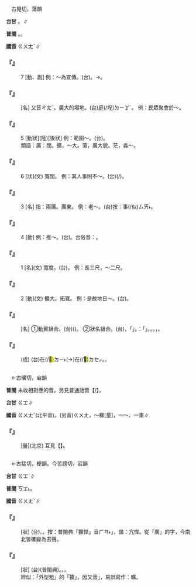 
=={{ruby|廣|ㄍㄨㄤˇ}}==

　古晃切，蕩韻

'''台甘''' {{ruby|(文)|ㄍㆲˋ}}。{{ruby|(語)|ㄍㆭˋ}}∥

'''普閩''' {{ruby|(文)|ㄍㆲˋ}}。{{ruby|(語)|ㄍㆭˋ}}。

'''國音''' <rt>ㄍㄨㄤˇ</rt>∥

    

==='''『{{ruby|廣|ㄍㄨㄤˇ}}』'''===
:7  [動、副] 例：～為宣傳。(台){{ruby|大|ㄉㄨㄚ˫}}{{ruby|大|ㄉㄨㄚ˫}}{{ruby|丌|ㆤ}}{{ruby|做|ㄗㄨㆤ˪/ㄗㄜ˪}}{{ruby|宣|ㄙㄨㄢ}}{{ruby|傳|ㄊㄨㄢˊ}}{{ruby|工|ㄍㄤ}}{{ruby|作|ㄗㆦㆶ}}。→{{ruby|分|ㄏㄨㄣ}}{{ruby|向|ㄏㄧㆲ˪}}{{ruby|廣|ㄍㆲˋ}}{{ruby|大|ㄉㄞ˫}}{{ruby|丌|ㆤ}}{{ruby|空|ㄎㆲ}}{{ruby|間|ㄍㄢ}}{{ruby|宣|ㄙㄨㄢ}}{{ruby|傳|ㄊㄨㄢˊ}}{{ruby|出|ㄘㄨㆵ}}{{ruby|去|·ㄎㄧ˪}}。
    

==='''『{{ruby|廣|ㄍㄨㄤˇ}}{{ruby|場|ㄔㄤˊ}}』'''===
: [名] 又音{{ruby|：|ㄍㄨㄤˇ}}<rt>ㄔㄤˇ</rt>。廣大的場地。(台){{ruby|大|ㄉㄨㄚ˫}}庭(/埕)<rt>ㄉㄧㆩˊ</rt>。 例：民眾聚會於～。
    

==='''『{{ruby|廣|ㄍㄨㄤˇ}}』'''===
:5  [動狀](陸)[後狀] 例：範圍～。(台){{ruby|範|ㄏㄨㄢ˫}}{{ruby|圍|ㄨㄧˊ}}{{ruby|真|ㄐㄧㄣ}}{{ruby|闊|ㄎㄨㄚㆷ}}{{ruby|大|ㄉㄨㄚ˫}}。
:類語：廣：闊。擴，～大。蕩，廣大貌。茫，淼～。
:
    

==='''『{{ruby|廣|ㄍㄨㄤˇ}}』'''===
:6  [狀](文) 寬闊。 例：其人事則不～。(台){{ruby|人|ㆢㄧㄣˊ/ㄌㄧㄣˊ}}{{ruby|事|ㄙㄨ˫}}(/{{ruby|交|ㄍㄠ}}{{ruby|遊|ㄧㄨˊ}}){{ruby|丌|ㆤ}}{{ruby|範|ㄏㄨㄢ˫}}{{ruby|圍|ㄨㄧˊ}}{{ruby|並|ㄅㄧㄥ˪}}{{ruby|無|ㆠㄜˊ}}{{ruby|偌|ㆣㄨㄚ˫/ㄌㄨㄚ˫}}{{ruby|大|ㄉㄨㄚ˫}}。
    

==='''『{{ruby|廣|ㄍㄨㄤˇ}}』'''===
:3  [名] 指：兩廣。廣東。 例：老～。(台)按：{{ruby|對|ㄉㄨㄧ˪}}{{ruby|廣|ㄍㆭˋ}}{{ruby|東|ㄉㄤ}}{{ruby|熟|ㄒㄧㆤㆶ ͘}}事(/似)<rt>ㄙㄞ˫</rt>{{ruby|人|ㄌㄤˊ}}{{ruby|丌|ㆤ}}{{ruby|稱|ㄑㄧㄥ}}{{ruby|呼|ㄏㆦ}}。
    

==='''『{{ruby|廣|ㄍㄨㄤˇ}}』'''===
:4  [動] 例：推～。(台){{ruby|推|ㄊㄨㄧ}}{{ruby|展|ㄉㄧㄢˋ}}{{ruby|擴|ㄎㆦㆶ}}{{ruby|大|ㄉㄨㄚ˫}}{{ruby|去|ㄎㄧ˪}}。台俗音：{{ruby|擴|ㄎㆲ˪}}{{ruby|張|ㄉㄧㆲ}}。
    

==='''『{{ruby|廣|ㄍㄨㄤˇ}}』'''===
:1  [名](文) 寬度。(台){{ruby|闊|ㄎㄨㄚㆷ}}。 例：長三尺，～二尺。
    

==='''『{{ruby|廣|ㄍㄨㄤˇ}}』'''===
:2  [動](文) 擴大。拓寬。 例：是故地日～。(台){{ruby|因|ㄧㄣ}}{{ruby|此|ㄘㄨˋ}}{{ruby|土|ㄊㆦˋ}}{{ruby|地|ㄉㄨㆤ˫/ㄉㆤ˫}}{{ruby|日|ㆢㄧㆵ ͘/ㄌㄧㆵ ͘}}{{ruby|日|ㆢㄧㆵ ͘/ㄌㄧㆵ ͘}}{{ruby|擴|ㄎㆦㆶ}}{{ruby|張|ㄉㄧㆲ}}。
    

==='''『{{ruby|廣|ㄍㄨㄤˇ}}{{ruby|義|ㄧˋ}}』'''===
: [名] ①動賓組合。(台){{ruby|擴|ㄎㆦㆶ}}{{ruby|充|ㄑㄧㆲ}}{{ruby|意|ㄧ˪}}{{ruby|義|ㆣㄧ˪}}({{ruby|來|ㄌㄞˊ}}{{ruby|講|ㄍㆲˋ}})。 ②狀名組合。(台){{ruby|大|ㄉㄨㄚ˫}}{{ruby|範|ㄏㄨㄢ˫}}{{ruby|圍|ㄨㄧˊ}}{{ruby|丌|ㆤ}}{{ruby|意|ㄧ˪}}{{ruby|義|ㄍㄧ˫}}，{{ruby|對|ㄉㄨㄧ˪}}「{{ruby|狹|ㄏㄧㄚㆴ ͘}}{{ruby|義|ㆣㄧ˫}}」。{{ruby|像|ㄑㄧㆫ˫/ㄑㄧㆧ˫}}：「{{ruby|國|ㄍㆦㆶ}}{{ruby|語|ㆣㄨˋ/ㆣㄧˋ}}」{{ruby|一|ㄐㄧㆵ ͘}}{{ruby|詞|ㄙㄨˊ}}。{{ruby|廣|ㄍㆲˋ}}{{ruby|義|ㆣㄧ˫}}。{{ruby|包|ㄅㄠ}}{{ruby|括|ㄍㄨㄚㆷ}}{{ruby|古|ㄍㆦˋ}}{{ruby|今|ㄍㄧㆬ}}{{ruby|丌|ㆤ}}{{ruby|中|ㄉㄧㆲ}}{{ruby|國|ㄍㆦㆶ}}{{ruby|語|ㆣㄨˋ/ㆣㄧˋ}}{{ruby|文|ㆠㄨㄣˊ}}。{{ruby|狹|ㄏㄧㄚㆴ ͘}}{{ruby|義|ㆣㄧ˫}}，{{ruby|指|ㄍㄧˋ/ㄐㄧˋ}}{{ruby|現|ㄏㄧㄢ˫}}{{ruby|今|ㄍㄧㆬ}}{{ruby|丌|ㆤ}}{{ruby|標|ㄅㄧㄠ}}{{ruby|準|ㄗㄨㄣˋ}}{{ruby|國|ㄍㆦㆶ}}{{ruby|語|ㆣㄨˋ/ㆣㄧˋ}}。
    

==='''『{{ruby|大|ㄉㄚˋ}}{{ruby|庭|ㄊㄧㄥˊ}}{{ruby|廣|ㄍㄨㄤˇ}}{{ruby|眾|ㄓㄨㄥˋ}}』'''===
: (成) (台)在(/<mark>&#xf9853;</mark>)<rt>ㄉㄧ˫</rt>{{ruby|開|ㄎㄨㄧ}}{{ruby|闊|ㄎㄨㄚㆷ}}{{ruby|丌|ㆤ}}{{ruby|所|ㄙㆦˋ}}{{ruby|在|ㄗㄞ˫}}{{ruby|眾|ㄐㄧㄥ˪}}{{ruby|人|ㄌㄤˊ}}{{ruby|丌|ㆤ}}{{ruby|目|ㆠㄚㆶ ͘}}{{ruby|珠|ㄗㄨ}}(→{{ruby|睭|ㄐㄧㄨ}}){{ruby|<mark>&#xffa56;</mark>|ㄍㄧㆬ}}{{ruby|<mark>&#xffa56;</mark>|ㄍㄧㆬ}}在(/<mark>&#xf9549;</mark>)<rt>ㄉㆤㆷ</rt>{{ruby|看|ㄎㄨㆩ˪}}。{{ruby|公|ㄍㆲ}}{{ruby|開|ㄎㄞ}}{{ruby|丌|ㆤ}}{{ruby|所|ㄙㆦˋ}}{{ruby|在|ㄗㄞ˫}}。
    

=={{ruby|桄|ㄍㄨㄤˇ}}==

　←古曠切，宕韻

'''普閩''' 未收相對應的音。另見普通話音【{{ruby|桄|ㄍㄨㄤˋ}}/{{ruby|桄|ㄍㄨㄤ}}】。

'''台甘''' <rt>ㄍㆲ</rt>{{ruby|。|ㄍㆲ˪}}∥

'''國音''' <rt>ㄍㄨㄤˇ</rt>(北平音){{ruby|＝|ㄍㄨㄤˋ}}。(另音)<rt>ㄍㄨㄤ</rt>，～榔{{ruby|。|ㄍㄨㄤˋ}}[量]，一～、一束∥

    

==='''『{{ruby|桄|ㄍㄨㄤˇ}}』'''===
: [量](北京) 互見【{{ruby|桄|ㄍㄨㄤˋ}}】。
    

=={{ruby|獷|ㄍㄨㄤˇ}}==

　←古猛切，梗韻。今苦謗切，宕韻

'''台甘''' <rt>ㄍㆲˋ</rt>∥

'''普閩''' <rt>ㄎㆲ˪</rt>。

'''國音''' <rt>ㄍㄨㄤˇ</rt>∥

    

==='''『{{ruby|獷|ㄍㄨㄤˇ}}{{ruby|悍|ㄏㄢˋ}}』'''===
: [狀] (台){{ruby|粗|ㄘㆦ}}{{ruby|野|ㄧㄚˋ}}{{ruby|猛|ㆠㄧㄥˋ}}{{ruby|勇|ㄧㆲˋ}}。{{ruby|橫|ㄏㄧㄥˊ}}{{ruby|逆|ㆣㄧㆤㆶ ͘}}。按：普閩典「獷悍」音{{ruby|「|ㄎㆲ˪}}<rt>ㄏㄢ˫</rt>」，諧：亢悍。從「廣」的字，今南北皆確變為去聲。
    

==='''『{{ruby|粗|ㄘㄨ}}{{ruby|獷|ㄍㄨㄤˇ}}』'''===
: [狀] (台){{ruby|粗|ㄘㆦ}}{{ruby|獷|ㄎㆲ˪}}(普閩典)。{{ruby|粗|ㄘㆦ}}{{ruby|野|ㄧㄚˋ}}。{{ruby|兇|ㄏㄧㆲ}}{{ruby|惡|ㆦㆶ}}。
:辨似：「外型粗{{ruby|獷|ㄍㄨㄤˇ}}」的「獷」，因又音{{ruby|「|ㄎㄨㄤˋ}}」，易誤寫作：曠。
:
    
